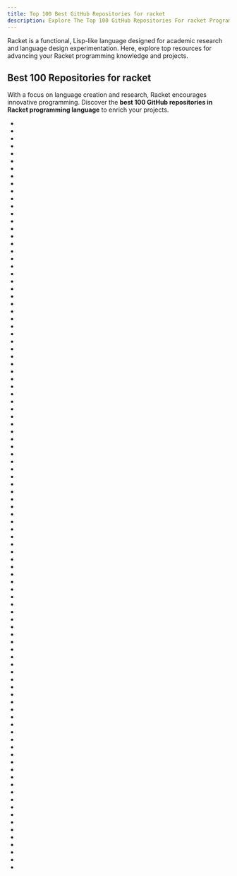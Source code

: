 ```yaml
---
title: Top 100 Best GitHub Repositories for racket
description: Explore The Top 100 GitHub Repositories For racket Programming Languages Listed Ranked By Most Stargazers And Forks By GitHub Community.
---
```


Racket is a functional, Lisp-like language designed for academic research and language design experimentation. Here, explore top resources for advancing your Racket programming knowledge and projects.

## Best 100 Repositories for racket

With a focus on language creation and research, Racket encourages innovative programming. Discover the **best 100 GitHub repositories in Racket programming language** to enrich your projects.

- <Badge owner="racket" repoName="racket" stars="https://img.shields.io/github/stars/racket/racket?style=flat&logoSize=auto" forks="https://img.shields.io/github/forks/racket/racket?style=flat&logoSize=auto"/>
- <Badge owner="mbutterick" repoName="pollen" stars="https://img.shields.io/github/stars/mbutterick/pollen?style=flat&logoSize=auto" forks="https://img.shields.io/github/forks/mbutterick/pollen?style=flat&logoSize=auto"/>
- <Badge owner="lexi-lambda" repoName="hackett" stars="https://img.shields.io/github/stars/lexi-lambda/hackett?style=flat&logoSize=auto" forks="https://img.shields.io/github/forks/lexi-lambda/hackett?style=flat&logoSize=auto"/>
- <Badge owner="greghendershott" repoName="frog" stars="https://img.shields.io/github/stars/greghendershott/frog?style=flat&logoSize=auto" forks="https://img.shields.io/github/forks/greghendershott/frog?style=flat&logoSize=auto"/>
- <Badge owner="fractalide" repoName="fractalide" stars="https://img.shields.io/github/stars/fractalide/fractalide?style=flat&logoSize=auto" forks="https://img.shields.io/github/forks/fractalide/fractalide?style=flat&logoSize=auto"/>
- <Badge owner="racketscript" repoName="racketscript" stars="https://img.shields.io/github/stars/racketscript/racketscript?style=flat&logoSize=auto" forks="https://img.shields.io/github/forks/racketscript/racketscript?style=flat&logoSize=auto"/>
- <Badge owner="the-little-typer" repoName="pie" stars="https://img.shields.io/github/stars/the-little-typer/pie?style=flat&logoSize=auto" forks="https://img.shields.io/github/forks/the-little-typer/pie?style=flat&logoSize=auto"/>
- <Badge owner="zv" repoName="SICP-guile" stars="https://img.shields.io/github/stars/zv/SICP-guile?style=flat&logoSize=auto" forks="https://img.shields.io/github/forks/zv/SICP-guile?style=flat&logoSize=auto"/>
- <Badge owner="emina" repoName="rosette" stars="https://img.shields.io/github/stars/emina/rosette?style=flat&logoSize=auto" forks="https://img.shields.io/github/forks/emina/rosette?style=flat&logoSize=auto"/>
- <Badge owner="willghatch" repoName="racket-rash" stars="https://img.shields.io/github/stars/willghatch/racket-rash?style=flat&logoSize=auto" forks="https://img.shields.io/github/forks/willghatch/racket-rash?style=flat&logoSize=auto"/>
- <Badge owner="racket" repoName="typed-racket" stars="https://img.shields.io/github/stars/racket/typed-racket?style=flat&logoSize=auto" forks="https://img.shields.io/github/forks/racket/typed-racket?style=flat&logoSize=auto"/>
- <Badge owner="avelino" repoName="awesome-racket" stars="https://img.shields.io/github/stars/avelino/awesome-racket?style=flat&logoSize=auto" forks="https://img.shields.io/github/forks/avelino/awesome-racket?style=flat&logoSize=auto"/>
- <Badge owner="racket" repoName="drracket" stars="https://img.shields.io/github/stars/racket/drracket?style=flat&logoSize=auto" forks="https://img.shields.io/github/forks/racket/drracket?style=flat&logoSize=auto"/>
- <Badge owner="disconcision" repoName="fructure" stars="https://img.shields.io/github/stars/disconcision/fructure?style=flat&logoSize=auto" forks="https://img.shields.io/github/forks/disconcision/fructure?style=flat&logoSize=auto"/>
- <Badge owner="gymgle" repoName="blockchain-reference" stars="https://img.shields.io/github/stars/gymgle/blockchain-reference?style=flat&logoSize=auto" forks="https://img.shields.io/github/forks/gymgle/blockchain-reference?style=flat&logoSize=auto"/>
- <Badge owner="racket" repoName="rhombus" stars="https://img.shields.io/github/stars/racket/rhombus?style=flat&logoSize=auto" forks="https://img.shields.io/github/forks/racket/rhombus?style=flat&logoSize=auto"/>
- <Badge owner="alex-hhh" repoName="ActivityLog2" stars="https://img.shields.io/github/stars/alex-hhh/ActivityLog2?style=flat&logoSize=auto" forks="https://img.shields.io/github/forks/alex-hhh/ActivityLog2?style=flat&logoSize=auto"/>
- <Badge owner="webyrd" repoName="mediKanren" stars="https://img.shields.io/github/stars/webyrd/mediKanren?style=flat&logoSize=auto" forks="https://img.shields.io/github/forks/webyrd/mediKanren?style=flat&logoSize=auto"/>
- <Badge owner="tyrchen" repoName="racket-book" stars="https://img.shields.io/github/stars/tyrchen/racket-book?style=flat&logoSize=auto" forks="https://img.shields.io/github/forks/tyrchen/racket-book?style=flat&logoSize=auto"/>
- <Badge owner="soegaard" repoName="urlang" stars="https://img.shields.io/github/stars/soegaard/urlang?style=flat&logoSize=auto" forks="https://img.shields.io/github/forks/soegaard/urlang?style=flat&logoSize=auto"/>
- <Badge owner="mbutterick" repoName="beautiful-racket" stars="https://img.shields.io/github/stars/mbutterick/beautiful-racket?style=flat&logoSize=auto" forks="https://img.shields.io/github/forks/mbutterick/beautiful-racket?style=flat&logoSize=auto"/>
- <Badge owner="khinsen" repoName="leibniz" stars="https://img.shields.io/github/stars/khinsen/leibniz?style=flat&logoSize=auto" forks="https://img.shields.io/github/forks/khinsen/leibniz?style=flat&logoSize=auto"/>
- <Badge owner="massung" repoName="r-cade" stars="https://img.shields.io/github/stars/massung/r-cade?style=flat&logoSize=auto" forks="https://img.shields.io/github/forks/massung/r-cade?style=flat&logoSize=auto"/>
- <Badge owner="jeapostrophe" repoName="racket-langserver" stars="https://img.shields.io/github/stars/jeapostrophe/racket-langserver?style=flat&logoSize=auto" forks="https://img.shields.io/github/forks/jeapostrophe/racket-langserver?style=flat&logoSize=auto"/>
- <Badge owner="greghendershott" repoName="fear-of-macros" stars="https://img.shields.io/github/stars/greghendershott/fear-of-macros?style=flat&logoSize=auto" forks="https://img.shields.io/github/forks/greghendershott/fear-of-macros?style=flat&logoSize=auto"/>
- <Badge owner="MichaelBurge" repoName="pyramid-scheme" stars="https://img.shields.io/github/stars/MichaelBurge/pyramid-scheme?style=flat&logoSize=auto" forks="https://img.shields.io/github/forks/MichaelBurge/pyramid-scheme?style=flat&logoSize=auto"/>
- <Badge owner="dyoo" repoName="whalesong" stars="https://img.shields.io/github/stars/dyoo/whalesong?style=flat&logoSize=auto" forks="https://img.shields.io/github/forks/dyoo/whalesong?style=flat&logoSize=auto"/>
- <Badge owner="samth" repoName="gradual-typing-bib" stars="https://img.shields.io/github/stars/samth/gradual-typing-bib?style=flat&logoSize=auto" forks="https://img.shields.io/github/forks/samth/gradual-typing-bib?style=flat&logoSize=auto"/>
- <Badge owner="greghendershott" repoName="rackjure" stars="https://img.shields.io/github/stars/greghendershott/rackjure?style=flat&logoSize=auto" forks="https://img.shields.io/github/forks/greghendershott/rackjure?style=flat&logoSize=auto"/>
- <Badge owner="waxeye-org" repoName="waxeye" stars="https://img.shields.io/github/stars/waxeye-org/waxeye?style=flat&logoSize=auto" forks="https://img.shields.io/github/forks/waxeye-org/waxeye?style=flat&logoSize=auto"/>
- <Badge owner="dmac" repoName="spin" stars="https://img.shields.io/github/stars/dmac/spin?style=flat&logoSize=auto" forks="https://img.shields.io/github/forks/dmac/spin?style=flat&logoSize=auto"/>
- <Badge owner="wilbowma" repoName="cur" stars="https://img.shields.io/github/stars/wilbowma/cur?style=flat&logoSize=auto" forks="https://img.shields.io/github/forks/wilbowma/cur?style=flat&logoSize=auto"/>
- <Badge owner="themetaschemer" repoName="malt" stars="https://img.shields.io/github/stars/themetaschemer/malt?style=flat&logoSize=auto" forks="https://img.shields.io/github/forks/themetaschemer/malt?style=flat&logoSize=auto"/>
- <Badge owner="racket" repoName="scribble" stars="https://img.shields.io/github/stars/racket/scribble?style=flat&logoSize=auto" forks="https://img.shields.io/github/forks/racket/scribble?style=flat&logoSize=auto"/>
- <Badge owner="lfkdsk" repoName="SICP-Magical-Book" stars="https://img.shields.io/github/stars/lfkdsk/SICP-Magical-Book?style=flat&logoSize=auto" forks="https://img.shields.io/github/forks/lfkdsk/SICP-Magical-Book?style=flat&logoSize=auto"/>
- <Badge owner="takikawa" repoName="drracket-vim-tool" stars="https://img.shields.io/github/stars/takikawa/drracket-vim-tool?style=flat&logoSize=auto" forks="https://img.shields.io/github/forks/takikawa/drracket-vim-tool?style=flat&logoSize=auto"/>
- <Badge owner="sicp-lang" repoName="sicp" stars="https://img.shields.io/github/stars/sicp-lang/sicp?style=flat&logoSize=auto" forks="https://img.shields.io/github/forks/sicp-lang/sicp?style=flat&logoSize=auto"/>
- <Badge owner="nanopass" repoName="nanopass-framework-racket" stars="https://img.shields.io/github/stars/nanopass/nanopass-framework-racket?style=flat&logoSize=auto" forks="https://img.shields.io/github/forks/nanopass/nanopass-framework-racket?style=flat&logoSize=auto"/>
- <Badge owner="racket" repoName="racket7" stars="https://img.shields.io/github/stars/racket/racket7?style=flat&logoSize=auto" forks="https://img.shields.io/github/forks/racket/racket7?style=flat&logoSize=auto"/>
- <Badge owner="codereport" repoName="SICP-2020" stars="https://img.shields.io/github/stars/codereport/SICP-2020?style=flat&logoSize=auto" forks="https://img.shields.io/github/forks/codereport/SICP-2020?style=flat&logoSize=auto"/>
- <Badge owner="IUCompilerCourse" repoName="public-student-support-code" stars="https://img.shields.io/github/stars/IUCompilerCourse/public-student-support-code?style=flat&logoSize=auto" forks="https://img.shields.io/github/forks/IUCompilerCourse/public-student-support-code?style=flat&logoSize=auto"/>
- <Badge owner="tonyg" repoName="syndicate" stars="https://img.shields.io/github/stars/tonyg/syndicate?style=flat&logoSize=auto" forks="https://img.shields.io/github/forks/tonyg/syndicate?style=flat&logoSize=auto"/>
- <Badge owner="calvis" repoName="cKanren" stars="https://img.shields.io/github/stars/calvis/cKanren?style=flat&logoSize=auto" forks="https://img.shields.io/github/forks/calvis/cKanren?style=flat&logoSize=auto"/>
- <Badge owner="pedropramos" repoName="PyonR" stars="https://img.shields.io/github/stars/pedropramos/PyonR?style=flat&logoSize=auto" forks="https://img.shields.io/github/forks/pedropramos/PyonR?style=flat&logoSize=auto"/>
- <Badge owner="videolang" repoName="video" stars="https://img.shields.io/github/stars/videolang/video?style=flat&logoSize=auto" forks="https://img.shields.io/github/forks/videolang/video?style=flat&logoSize=auto"/>
- <Badge owner="Bogdanp" repoName="koyo" stars="https://img.shields.io/github/stars/Bogdanp/koyo?style=flat&logoSize=auto" forks="https://img.shields.io/github/forks/Bogdanp/koyo?style=flat&logoSize=auto"/>
- <Badge owner="murisi" repoName="L2" stars="https://img.shields.io/github/stars/murisi/L2?style=flat&logoSize=auto" forks="https://img.shields.io/github/forks/murisi/L2?style=flat&logoSize=auto"/>
- <Badge owner="stchang" repoName="macrotypes" stars="https://img.shields.io/github/stars/stchang/macrotypes?style=flat&logoSize=auto" forks="https://img.shields.io/github/forks/stchang/macrotypes?style=flat&logoSize=auto"/>
- <Badge owner="Bogdanp" repoName="racket-gui-easy" stars="https://img.shields.io/github/stars/Bogdanp/racket-gui-easy?style=flat&logoSize=auto" forks="https://img.shields.io/github/forks/Bogdanp/racket-gui-easy?style=flat&logoSize=auto"/>
- <Badge owner="Bogdanp" repoName="Franz" stars="https://img.shields.io/github/stars/Bogdanp/Franz?style=flat&logoSize=auto" forks="https://img.shields.io/github/forks/Bogdanp/Franz?style=flat&logoSize=auto"/>
- <Badge owner="IUCompilerCourse" repoName="IU-P423-P523-E313-E513-Fall-2020" stars="https://img.shields.io/github/stars/IUCompilerCourse/IU-P423-P523-E313-E513-Fall-2020?style=flat&logoSize=auto" forks="https://img.shields.io/github/forks/IUCompilerCourse/IU-P423-P523-E313-E513-Fall-2020?style=flat&logoSize=auto"/>
- <Badge owner="hexlet-boilerplates" repoName="sicp-racket" stars="https://img.shields.io/github/stars/hexlet-boilerplates/sicp-racket?style=flat&logoSize=auto" forks="https://img.shields.io/github/forks/hexlet-boilerplates/sicp-racket?style=flat&logoSize=auto"/>
- <Badge owner="namin" repoName="staged-miniKanren" stars="https://img.shields.io/github/stars/namin/staged-miniKanren?style=flat&logoSize=auto" forks="https://img.shields.io/github/forks/namin/staged-miniKanren?style=flat&logoSize=auto"/>
- <Badge owner="DexterLagan" repoName="lsh" stars="https://img.shields.io/github/stars/DexterLagan/lsh?style=flat&logoSize=auto" forks="https://img.shields.io/github/forks/DexterLagan/lsh?style=flat&logoSize=auto"/>
- <Badge owner="evdubs" repoName="renegade-way" stars="https://img.shields.io/github/stars/evdubs/renegade-way?style=flat&logoSize=auto" forks="https://img.shields.io/github/forks/evdubs/renegade-way?style=flat&logoSize=auto"/>
- <Badge owner="jrslepak" repoName="Remora" stars="https://img.shields.io/github/stars/jrslepak/Remora?style=flat&logoSize=auto" forks="https://img.shields.io/github/forks/jrslepak/Remora?style=flat&logoSize=auto"/>
- <Badge owner="takikawa" repoName="racket-clojure" stars="https://img.shields.io/github/stars/takikawa/racket-clojure?style=flat&logoSize=auto" forks="https://img.shields.io/github/forks/takikawa/racket-clojure?style=flat&logoSize=auto"/>
- <Badge owner="vraid" repoName="racket-earthgen" stars="https://img.shields.io/github/stars/vraid/racket-earthgen?style=flat&logoSize=auto" forks="https://img.shields.io/github/forks/vraid/racket-earthgen?style=flat&logoSize=auto"/>
- <Badge owner="rodrigosetti" repoName="stamps" stars="https://img.shields.io/github/stars/rodrigosetti/stamps?style=flat&logoSize=auto" forks="https://img.shields.io/github/forks/rodrigosetti/stamps?style=flat&logoSize=auto"/>
- <Badge owner="mbutterick" repoName="quad" stars="https://img.shields.io/github/stars/mbutterick/quad?style=flat&logoSize=auto" forks="https://img.shields.io/github/forks/mbutterick/quad?style=flat&logoSize=auto"/>
- <Badge owner="ntoronto" repoName="pict3d" stars="https://img.shields.io/github/stars/ntoronto/pict3d?style=flat&logoSize=auto" forks="https://img.shields.io/github/forks/ntoronto/pict3d?style=flat&logoSize=auto"/>
- <Badge owner="soegaard" repoName="sketching" stars="https://img.shields.io/github/stars/soegaard/sketching?style=flat&logoSize=auto" forks="https://img.shields.io/github/forks/soegaard/sketching?style=flat&logoSize=auto"/>
- <Badge owner="kach" repoName="recreational-rosette" stars="https://img.shields.io/github/stars/kach/recreational-rosette?style=flat&logoSize=auto" forks="https://img.shields.io/github/forks/kach/recreational-rosette?style=flat&logoSize=auto"/>
- <Badge owner="jarcane" repoName="red-flag-of-fp" stars="https://img.shields.io/github/stars/jarcane/red-flag-of-fp?style=flat&logoSize=auto" forks="https://img.shields.io/github/forks/jarcane/red-flag-of-fp?style=flat&logoSize=auto"/>
- <Badge owner="get-bonus" repoName="get-bonus" stars="https://img.shields.io/github/stars/get-bonus/get-bonus?style=flat&logoSize=auto" forks="https://img.shields.io/github/forks/get-bonus/get-bonus?style=flat&logoSize=auto"/>
- <Badge owner="dvanhorn" repoName="redex-aam-tutorial" stars="https://img.shields.io/github/stars/dvanhorn/redex-aam-tutorial?style=flat&logoSize=auto" forks="https://img.shields.io/github/forks/dvanhorn/redex-aam-tutorial?style=flat&logoSize=auto"/>
- <Badge owner="greghendershott" repoName="markdown" stars="https://img.shields.io/github/stars/greghendershott/markdown?style=flat&logoSize=auto" forks="https://img.shields.io/github/forks/greghendershott/markdown?style=flat&logoSize=auto"/>
- <Badge owner="tonyg" repoName="pi-nothing" stars="https://img.shields.io/github/stars/tonyg/pi-nothing?style=flat&logoSize=auto" forks="https://img.shields.io/github/forks/tonyg/pi-nothing?style=flat&logoSize=auto"/>
- <Badge owner="pforpallav" repoName="school" stars="https://img.shields.io/github/stars/pforpallav/school?style=flat&logoSize=auto" forks="https://img.shields.io/github/forks/pforpallav/school?style=flat&logoSize=auto"/>
- <Badge owner="lexi-lambda" repoName="racket-r7rs" stars="https://img.shields.io/github/stars/lexi-lambda/racket-r7rs?style=flat&logoSize=auto" forks="https://img.shields.io/github/forks/lexi-lambda/racket-r7rs?style=flat&logoSize=auto"/>
- <Badge owner="jeapostrophe" repoName="racket-android" stars="https://img.shields.io/github/stars/jeapostrophe/racket-android?style=flat&logoSize=auto" forks="https://img.shields.io/github/forks/jeapostrophe/racket-android?style=flat&logoSize=auto"/>
- <Badge owner="uwplse" repoName="Cassius" stars="https://img.shields.io/github/stars/uwplse/Cassius?style=flat&logoSize=auto" forks="https://img.shields.io/github/forks/uwplse/Cassius?style=flat&logoSize=auto"/>
- <Badge owner="racket" repoName="htdp" stars="https://img.shields.io/github/stars/racket/htdp?style=flat&logoSize=auto" forks="https://img.shields.io/github/forks/racket/htdp?style=flat&logoSize=auto"/>
- <Badge owner="racket" repoName="redex" stars="https://img.shields.io/github/stars/racket/redex?style=flat&logoSize=auto" forks="https://img.shields.io/github/forks/racket/redex?style=flat&logoSize=auto"/>
- <Badge owner="racket" repoName="web-server" stars="https://img.shields.io/github/stars/racket/web-server?style=flat&logoSize=auto" forks="https://img.shields.io/github/forks/racket/web-server?style=flat&logoSize=auto"/>
- <Badge owner="otherjoel" repoName="tabloid" stars="https://img.shields.io/github/stars/otherjoel/tabloid?style=flat&logoSize=auto" forks="https://img.shields.io/github/forks/otherjoel/tabloid?style=flat&logoSize=auto"/>
- <Badge owner="Metaxal" repoName="rwind" stars="https://img.shields.io/github/stars/Metaxal/rwind?style=flat&logoSize=auto" forks="https://img.shields.io/github/forks/Metaxal/rwind?style=flat&logoSize=auto"/>
- <Badge owner="n3mo" repoName="data-science" stars="https://img.shields.io/github/stars/n3mo/data-science?style=flat&logoSize=auto" forks="https://img.shields.io/github/forks/n3mo/data-science?style=flat&logoSize=auto"/>
- <Badge owner="miniKanren" repoName="Racket-miniKanren" stars="https://img.shields.io/github/stars/miniKanren/Racket-miniKanren?style=flat&logoSize=auto" forks="https://img.shields.io/github/forks/miniKanren/Racket-miniKanren?style=flat&logoSize=auto"/>
- <Badge owner="mangpo" repoName="greenthumb" stars="https://img.shields.io/github/stars/mangpo/greenthumb?style=flat&logoSize=auto" forks="https://img.shields.io/github/forks/mangpo/greenthumb?style=flat&logoSize=auto"/>
- <Badge owner="MatrixForChange" repoName="files-viewer" stars="https://img.shields.io/github/stars/MatrixForChange/files-viewer?style=flat&logoSize=auto" forks="https://img.shields.io/github/forks/MatrixForChange/files-viewer?style=flat&logoSize=auto"/>
- <Badge owner="ntoronto" repoName="drbayes" stars="https://img.shields.io/github/stars/ntoronto/drbayes?style=flat&logoSize=auto" forks="https://img.shields.io/github/forks/ntoronto/drbayes?style=flat&logoSize=auto"/>
- <Badge owner="DarrenN" repoName="identikon" stars="https://img.shields.io/github/stars/DarrenN/identikon?style=flat&logoSize=auto" forks="https://img.shields.io/github/forks/DarrenN/identikon?style=flat&logoSize=auto"/>
- <Badge owner="jackfirth" repoName="rebellion" stars="https://img.shields.io/github/stars/jackfirth/rebellion?style=flat&logoSize=auto" forks="https://img.shields.io/github/forks/jackfirth/rebellion?style=flat&logoSize=auto"/>
- <Badge owner="yjqww6" repoName="drracket-paredit" stars="https://img.shields.io/github/stars/yjqww6/drracket-paredit?style=flat&logoSize=auto" forks="https://img.shields.io/github/forks/yjqww6/drracket-paredit?style=flat&logoSize=auto"/>
- <Badge owner="nalgeon" repoName="uuidv7" stars="https://img.shields.io/github/stars/nalgeon/uuidv7?style=flat&logoSize=auto" forks="https://img.shields.io/github/forks/nalgeon/uuidv7?style=flat&logoSize=auto"/>
- <Badge owner="danprager" repoName="racket-2048" stars="https://img.shields.io/github/stars/danprager/racket-2048?style=flat&logoSize=auto" forks="https://img.shields.io/github/forks/danprager/racket-2048?style=flat&logoSize=auto"/>
- <Badge owner="greghendershott" repoName="aws" stars="https://img.shields.io/github/stars/greghendershott/aws?style=flat&logoSize=auto" forks="https://img.shields.io/github/forks/greghendershott/aws?style=flat&logoSize=auto"/>
- <Badge owner="zyrolasting" repoName="racket-koans" stars="https://img.shields.io/github/stars/zyrolasting/racket-koans?style=flat&logoSize=auto" forks="https://img.shields.io/github/forks/zyrolasting/racket-koans?style=flat&logoSize=auto"/>
- <Badge owner="zyrolasting" repoName="polyglot" stars="https://img.shields.io/github/stars/zyrolasting/polyglot?style=flat&logoSize=auto" forks="https://img.shields.io/github/forks/zyrolasting/polyglot?style=flat&logoSize=auto"/>
- <Badge owner="rain-1" repoName="continuations-study-group" stars="https://img.shields.io/github/stars/rain-1/continuations-study-group?style=flat&logoSize=auto" forks="https://img.shields.io/github/forks/rain-1/continuations-study-group?style=flat&logoSize=auto"/>
- <Badge owner="CompSciCabal" repoName="SMRTYPRTY" stars="https://img.shields.io/github/stars/CompSciCabal/SMRTYPRTY?style=flat&logoSize=auto" forks="https://img.shields.io/github/forks/CompSciCabal/SMRTYPRTY?style=flat&logoSize=auto"/>
- <Badge owner="lexi-lambda" repoName="megaparsack" stars="https://img.shields.io/github/stars/lexi-lambda/megaparsack?style=flat&logoSize=auto" forks="https://img.shields.io/github/forks/lexi-lambda/megaparsack?style=flat&logoSize=auto"/>
- <Badge owner="dedbox" repoName="racket-algebraic" stars="https://img.shields.io/github/stars/dedbox/racket-algebraic?style=flat&logoSize=auto" forks="https://img.shields.io/github/forks/dedbox/racket-algebraic?style=flat&logoSize=auto"/>
- <Badge owner="jackfirth" repoName="lens" stars="https://img.shields.io/github/stars/jackfirth/lens?style=flat&logoSize=auto" forks="https://img.shields.io/github/forks/jackfirth/lens?style=flat&logoSize=auto"/>
- <Badge owner="jb55" repoName="vrscript-samples" stars="https://img.shields.io/github/stars/jb55/vrscript-samples?style=flat&logoSize=auto" forks="https://img.shields.io/github/forks/jb55/vrscript-samples?style=flat&logoSize=auto"/>
- <Badge owner="Bogdanp" repoName="marionette" stars="https://img.shields.io/github/stars/Bogdanp/marionette?style=flat&logoSize=auto" forks="https://img.shields.io/github/forks/Bogdanp/marionette?style=flat&logoSize=auto"/>
- <Badge owner="tonyg" repoName="rmacs" stars="https://img.shields.io/github/stars/tonyg/rmacs?style=flat&logoSize=auto" forks="https://img.shields.io/github/forks/tonyg/rmacs?style=flat&logoSize=auto"/>
- <Badge owner="sorawee" repoName="fmt" stars="https://img.shields.io/github/stars/sorawee/fmt?style=flat&logoSize=auto" forks="https://img.shields.io/github/forks/sorawee/fmt?style=flat&logoSize=auto"/>
- <Badge owner="jarcane" repoName="heresy" stars="https://img.shields.io/github/stars/jarcane/heresy?style=flat&logoSize=auto" forks="https://img.shields.io/github/forks/jarcane/heresy?style=flat&logoSize=auto"/>
